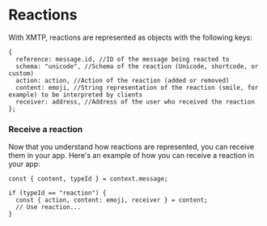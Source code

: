 # Reactions

With XMTP, reactions are represented as objects with the following keys:

```tsx
{
  reference: message.id, //ID of the message being reacted to
  schema: "unicode", //Schema of the reaction (Unicode, shortcode, or custom)
  action: action, //Action of the reaction (added or removed)
  content: emoji, //String representation of the reaction (smile, for example) to be interpreted by clients
  receiver: address, //Address of the user who received the reaction
};
```

### Receive a reaction

Now that you understand how reactions are represented, you can receive them in your app. Here's an example of how you can receive a reaction in your app:

```tsx
const { content, typeId } = context.message;

if (typeId == "reaction") {
  const { action, content: emoji, receiver } = content;
  // Use reaction...
}
```
